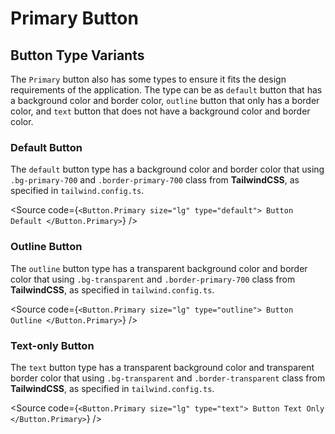 

<Meta of={PrimaryStories} />

# Primary Button

## Button Type Variants

The `Primary` button also has some types to ensure it fits the design requirements of the application. The type can be as `default` button that has a background color and border color, `outline` button that only has a border color, and `text` button that does not have a background color and border color.

### Default Button

The `default` button type has a background color and border color that using `.bg-primary-700` and `.border-primary-700` class from **TailwindCSS**, as specified in `tailwind.config.ts`.

<Canvas of={PrimaryStories.ButtonDefault} />

<Source
  code={`
<Button.Primary size="lg" type="default">
  Button Default
</Button.Primary>
`}
/>

### Outline Button

The `outline` button type has a transparent background color and border color that using `.bg-transparent` and `.border-primary-700` class from **TailwindCSS**, as specified in `tailwind.config.ts`.

<Canvas of={PrimaryStories.ButtonOutline} />

<Source
  code={`
<Button.Primary size="lg" type="outline">
  Button Outline
</Button.Primary>
`}
/>

### Text-only Button

The `text` button type has a transparent background color and transparent border color that using `.bg-transparent` and `.border-transparent` class from **TailwindCSS**, as specified in `tailwind.config.ts`.

<Canvas of={PrimaryStories.ButtonTextOnly} />

<Source
  code={`
<Button.Primary size="lg" type="text">
  Button Text Only
</Button.Primary>
`}
/>
